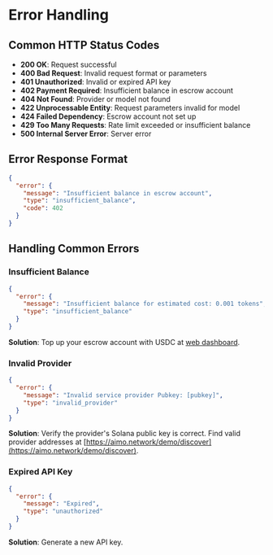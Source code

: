 # Error Handling

## Common HTTP Status Codes

- **200 OK**: Request successful
- **400 Bad Request**: Invalid request format or parameters
- **401 Unauthorized**: Invalid or expired API key
- **402 Payment Required**: Insufficient balance in escrow account
- **404 Not Found**: Provider or model not found
- **422 Unprocessable Entity**: Request parameters invalid for model
- **424 Failed Dependency**: Escrow account not set up
- **429 Too Many Requests**: Rate limit exceeded or insufficient balance
- **500 Internal Server Error**: Server error

## Error Response Format

```json
{
  "error": {
    "message": "Insufficient balance in escrow account",
    "type": "insufficient_balance",
    "code": 402
  }
}
```

## Handling Common Errors

### Insufficient Balance

```json
{
  "error": {
    "message": "Insufficient balance for estimated cost: 0.001 tokens",
    "type": "insufficient_balance"
  }
}
```

**Solution**: Top up your escrow account with USDC at [web dashboard](https://aimo.network/account/balance).

### Invalid Provider

```json
{
  "error": {
    "message": "Invalid service provider Pubkey: [pubkey]",
    "type": "invalid_provider"
  }
}
```

**Solution**: Verify the provider's Solana public key is correct. Find valid provider addresses at [https://aimo.network/demo/discover](https://aimo.network/demo/discover).

### Expired API Key

```json
{
  "error": {
    "message": "Expired",
    "type": "unauthorized"
  }
}
```

**Solution**: Generate a new API key.
